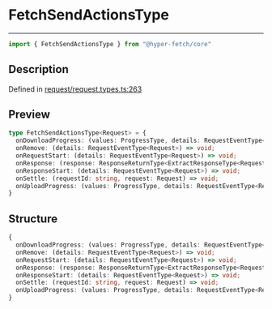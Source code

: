 

# FetchSendActionsType

<div class="api-docs__separator" data-reactroot="">

---

</div><div class="api-docs__import" data-reactroot="">

```ts
import { FetchSendActionsType } from "@hyper-fetch/core"
```

</div><div class="api-docs__section">

## Description

</div><div class="api-docs__description"><span class="api-docs__do-not-parse">



</span></div><p class="api-docs__definition">

Defined in [request/request.types.ts:263](https://github.com/BetterTyped/hyper-fetch/blob/cc329b91/packages/core/src/request/request.types.ts#L263)

</p><div class="api-docs__section">

## Preview

</div><div class="api-docs__preview type">

```ts
type FetchSendActionsType<Request> = {
  onDownloadProgress: (values: ProgressType, details: RequestEventType<Request>) => void; 
  onRemove: (details: RequestEventType<Request>) => void; 
  onRequestStart: (details: RequestEventType<Request>) => void; 
  onResponse: (response: ResponseReturnType<ExtractResponseType<Request>, ExtractErrorType<Request>, ExtractAdapterType<Request>>, details: ResponseDetailsType) => void; 
  onResponseStart: (details: RequestEventType<Request>) => void; 
  onSettle: (requestId: string, request: Request) => void; 
  onUploadProgress: (values: ProgressType, details: RequestEventType<Request>) => void; 
}
```

</div><div class="api-docs__section">

## Structure

</div><div class="api-docs__returns">

```ts
{
  onDownloadProgress: (values: ProgressType, details: RequestEventType<Request>) => void;
  onRemove: (details: RequestEventType<Request>) => void;
  onRequestStart: (details: RequestEventType<Request>) => void;
  onResponse: (response: ResponseReturnType<ExtractResponseType<Request>, ExtractErrorType<Request>, ExtractAdapterType<Request>>, details: ResponseDetailsType) => void;
  onResponseStart: (details: RequestEventType<Request>) => void;
  onSettle: (requestId: string, request: Request) => void;
  onUploadProgress: (values: ProgressType, details: RequestEventType<Request>) => void;
}
```

</div>